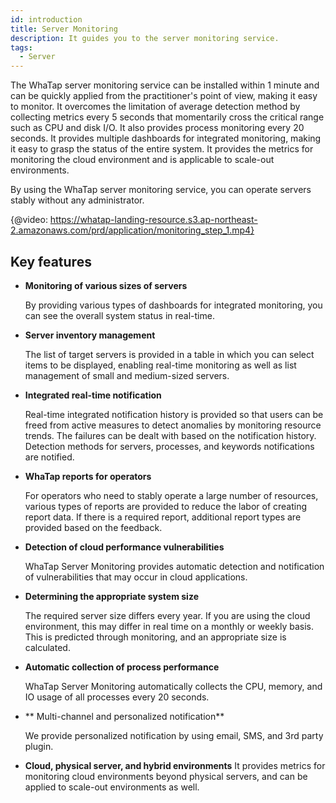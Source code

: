 ```yaml
---
id: introduction
title: Server Monitoring
description: It guides you to the server monitoring service.
tags:
  - Server
---
```


The WhaTap server monitoring service can be installed within 1 minute and can be quickly applied from the practitioner's point of view, making it easy to monitor.
 It overcomes the limitation of average detection method by collecting metrics every 5 seconds that momentarily cross the critical range such as CPU and disk I/O. It also provides process monitoring every 20 seconds. 
It provides multiple dashboards for integrated monitoring, making it easy to grasp the status of the entire system. It provides the metrics for monitoring the cloud environment and is applicable to scale-out environments. 

By using the WhaTap server monitoring service, you can operate servers stably without any administrator. 

{@video: https://whatap-landing-resource.s3.ap-northeast-2.amazonaws.com/prd/application/monitoring_step_1.mp4}

## Key features

-   **Monitoring of various sizes of servers**

      By providing various types of dashboards for integrated monitoring, you can see the overall system status in real-time. 

-   **Server inventory management**

      The list of target servers is provided in a table in which you can select items to be displayed, enabling real-time monitoring as well as list management of small and medium-sized servers.

-   **Integrated real-time notification**

      Real-time integrated notification history is provided so that users can be freed from active measures to detect anomalies by monitoring resource trends. The failures can be dealt with based on the notification history. Detection methods for servers, processes, and keywords notifications are notified.

-   **WhaTap reports for operators**

      For operators who need to stably operate a large number of resources, various types of reports are provided to reduce the labor of creating report data. If there is a required report, additional report types are provided based on the feedback.

-   **Detection of cloud performance vulnerabilities**

      WhaTap Server Monitoring provides automatic detection and notification of vulnerabilities that may occur in cloud applications.

-   **Determining the appropriate system size**

      The required server size differs every year. If you are using the cloud environment, this may differ in real time on a monthly or weekly basis. This is predicted through monitoring, and an appropriate size is calculated.

-   **Automatic collection of process performance**

      WhaTap Server Monitoring automatically collects the CPU, memory, and IO usage of all processes every 20 seconds.

-   ** Multi-channel and personalized notification**

      We provide personalized notification by using email, SMS, and 3rd party plugin.

-   **Cloud, physical server, and hybrid environments**
      It provides metrics for monitoring cloud environments beyond physical servers, and can be applied to scale-out environments as well.

<!--
 
실무자 관점으로 빠르게 적용할 수 있으며 쉽게 모니터링 가능합니다. 1분 이내 설치할 수 있어 급박한 환경에도 바로 적용할 수 있습니다. 직관적인 화면 구성으로 별도의 교육 없이도 용이한 모니터링이 가능합니다. 

* **웹과 모바일로 언제 어디서나 모니터링**

    [서비스형 웹 애플리케이션](https://service.whatap.io) 및 모바일 앱(android, ios)으로 전 세계 어디서나 실시간으로 모니터링 및 알림 수신이 가능합니다.

* **멀티 채널 및 개인화 알림**

    이메일, SMS, 모바일 푸시, 3rd Party Plugin을 이용한 개인화된 알림 서비스를 제공합니다.
:::note
와탭 모바일 전용 App은 **Public SaaS**에만 기본으로 제공합니다.
:::

-->
